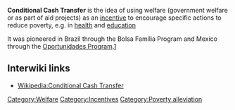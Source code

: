 '''Conditional Cash Transfer''' is the idea of using welfare (government welfare or as part of aid projects{{fact}}) as an [[incentive]] to encourage specific actions to reduce poverty, e.g. in [[health]] and [[education]] 

It was pioneered in Brazil through the Bolsa Família Program{{w|Bolsa Família}} and Mexico through the [[Oportunidades Program]].[http://www.presidencia.gob.mx/programas/?contenido=34798]

== Interwiki links ==

* [[Wikipedia:Conditional Cash Transfer]]

{{stub}}

[[Category:Welfare]]
[[Category:Incentives]]
[[Category:Poverty alleviation]]